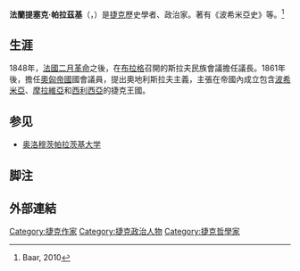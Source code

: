 {{Infobox writer
| name          = 法蘭提塞克·帕拉茲基
| image         = Jan Vilímek - František Palacký 2.jpg
| image_size    = 
| alt           = 
| caption       = 法蘭提塞克·帕拉茲基
| birth_name    = 
| birth_date    = 
| birth_place   = [[哈布斯堡君主國|哈布斯堡君主國]]Hodslavice
| death_date    = 
| death_place   = [[奧匈帝國|奧匈帝國]][[布拉格|布拉格]]
| nationality   = 捷克
| occupation = 歷史學者、政治家
| citizenship =
| period =
| genre =
| movement =
| notableworks =
| awards = 
| website =
}}
'''法蘭提塞克·帕拉茲基'''（{{lang-cs|František Palacký}}，{{bd|1798年|6月17日|1876年|5月26日|Palacky, Frantisek}}）是[[捷克|捷克]]歷史學者、政治家。著有《波希米亞史》等。<ref>Baar, 2010</ref>

== 生涯 ==
1848年，[[法國二月革命|法國二月革命]]之後，在[[布拉格|布拉格]]召開的斯拉夫民族會議擔任議長。1861年後，擔任[[奧匈帝國|奧匈帝國]]國會議員，提出奧地利斯拉夫主義，主張在帝國內成立包含[[波希米亞|波希米亞]]、[[摩拉維亞|摩拉維亞]]和[[西利西亞|西利西亞]]的捷克王國。

== 参见 ==
* [[奧洛穆茨|奥洛穆茨]][[帕拉茨基大学|帕拉茨基大学]]

== 脚注 ==
{{reflist}}

==外部連結==
{{commonscat|František Palacký}}

{{DEFAULTSORT:Palacky, Frantisek}}
[[Category:捷克作家|Category:捷克作家]]
[[Category:捷克政治人物|Category:捷克政治人物]]
[[Category:捷克哲學家|Category:捷克哲學家]]